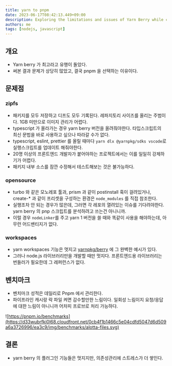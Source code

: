 ```yaml
---
title: yarn to pnpm
date: 2023-06-17T08:42:13.449+09:00
description: Exploring the limitations and issues of Yarn Berry while comparing and analyzing the superiority of Pnpm in package management.
authors: me
tags: [nodejs, javascript]
---
```


## 개요

- Yarn berry 가 최고라고 유행이 돌았다.
- 써본 결과 문제가 상당히 많았고, 결국 pnpm 을 선택하는 이유이다.

## 문제점

### zipfs

- 패키지를 모두 저장하고 디프도 모두 기록된다. 레파지토리 사이즈를 올리는 주범이다. 1GB 미만으로 이미지 관리가 어렵다.
- typescript 가 올라가는 경우 yarn berry 버전을 올려줘야한다. 타입스크립트의 최신 문법을 바로 사용하고 싶으나 따라갈 수가 없다.
- typescript, eslint, prettier 를 올릴 때마다 `yarn dlx @yarnpkg/sdks vscode`로 실행스크립트를 업데이트 해줘야한다.
- 20명 이상의 프론트엔드 개발자가 붙어야하는 프로젝트에서는 이를 일일히 강제하기가 어렵다.
- 패키지 내부 소스를 잠깐 수정해서 테스트해보는 것은 불가능하다.

### opensource

- turbo 와 같은 모노레포 툴과, prism 과 같이 postinstall 훅이 걸려있거나, create-\* 과 같이 프리셋을 구성하는 환경은 `node_modules` 를 직접 참조한다.
- 실행조차 안 되는 경우가 많은데, 그러면 각 레포의 열려있는 이슈를 기다려야한다. yarn berry 의 pnp 스크립트를 분석하려고 쓰는건 아니니까.
- 이럴 경우 `nodeLinker`를 주고 yarn 1 버전을 쓸 때와 똑같이 사용을 해야하는데, 아무런 어드밴티지가 없다.

### workspaces

- yarn workspaces 기능은 멋지고 [yarnpkg/berry](https://github.com/yarnpkg/berry) 에 그 완벽한 예시가 있다.
- 그러나 node.js 라이브러리만을 개발할 때만 멋지다. 프론트엔드용 라이브러리는 번들러가 필요한데 그 레퍼런스가 없다.

## 벤치마크

- 벤치마크 성적은 데일리로 Pnpm 에서 관리한다.
- 파이프라인 캐시랑 락 파일 켜면 감수할만한 느림이다. 일회성 느림이지 요청/응답에 대한 느림이 아니니까 어차피 프로브로 처리 가능하다.

![https://pnpm.io/benchmarks](https://d33wubrfki0l68.cloudfront.net/0cb4f1b1466c5e04cdfd5047d6d509a6a3726996/ea3c9/img/benchmarks/alotta-files.svg)

## 결론

- yarn berry 의 플러그인 기능들은 멋지지만, 의존성관리에 스트레스가 더 쌓인다.
